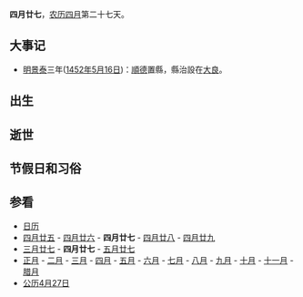 {{Lunar04Calendar}}
'''四月廿七'''，[[农历|农历]][[四月_(农历)|四月]]第二十七天。

==大事记==
* [[明朝|明]][[景泰_(年号)|景泰]]三年([[1452年|1452年]][[5月16日|5月16日]])：[[順德|順德]]置縣，縣治設在[[大良街道|大良]]。

==出生==

==逝世==

==节假日和习俗==

==参看==
*[[历史上的今天|日历]]
*[[四月廿五|四月廿五]] - [[四月廿六|四月廿六]] - '''四月廿七''' - [[四月廿八|四月廿八]] - [[四月廿九|四月廿九]]
*[[三月廿七|三月廿七]] - '''四月廿七''' - [[五月廿七|五月廿七]]
*[[正月|正月]] - [[二月_(农历)|二月]] - [[三月_(农历)|三月]] - [[四月_(农历)|四月]] - [[五月_(农历)|五月]] - [[六月_(农历)|六月]] - [[七月_(农历)|七月]] - [[八月_(农历)|八月]] - [[九月_(农历)|九月]] - [[十月_(农历)|十月]] - [[十一月_(农历)|十一月]] - [[腊月|腊月]]
*[[公历|公历]][[4月27日|4月27日]]